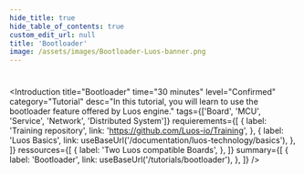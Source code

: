 ```yaml
---
hide_title: true
hide_table_of_contents: true
custom_edit_url: null
title: 'Bootloader'
image: /assets/images/Bootloader-Luos-banner.png
---
```



#

<Introduction
  title="Bootloader"
  time="30 minutes"
  level="Confirmed"
  category="Tutorial"
  desc="In this tutorial, you will learn to use the bootloader feature offered by Luos engine."
  tags={['Board', 'MCU', 'Service', 'Network', 'Distributed System']}
  requierements={[
    {
      label: 'Training repository',
      link: 'https://github.com/Luos-io/Training',
    },
    {
      label: 'Luos Basics',
      link: useBaseUrl('/documentation/luos-technology/basics'),
    },
  ]}
  ressources={[
    {
      label: 'Two Luos compatible Boards',
    },
  ]}
  summary={[
    {
      label: 'Bootloader',
      link: useBaseUrl('/tutorials/bootloader'),
    },
  ]}
/>
